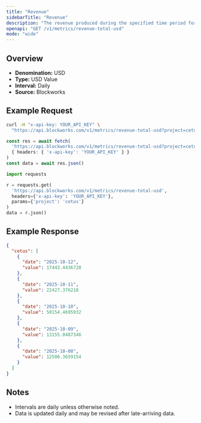 ```yaml
---
title: "Revenue"
sidebarTitle: "Revenue"
description: "The revenue produced during the specified time period for given project."
openapi: "GET /v1/metrics/revenue-total-usd"
mode: "wide"
---
```


## Overview

- **Denomination:** USD
- **Type:** USD Value
- **Interval:** Daily
- **Source:** Blockworks

## Example Request

<CodeGroup>

```bash cURL
curl -H "x-api-key: YOUR_API_KEY" \
  "https://api.blockworks.com/v1/metrics/revenue-total-usd?project=cetus"
```

```typescript TypeScript
const res = await fetch(
  'https://api.blockworks.com/v1/metrics/revenue-total-usd?project=cetus',
  { headers: { 'x-api-key': 'YOUR_API_KEY' } }
)
const data = await res.json()
```

```python Python
import requests

r = requests.get(
  'https://api.blockworks.com/v1/metrics/revenue-total-usd',
  headers={'x-api-key': 'YOUR_API_KEY'},
  params={'project': 'cetus'}
)
data = r.json()
```

</CodeGroup>

## Example Response

```json
{
  "cetus": [
    {
      "date": "2025-10-12",
      "value": 17443.4436728
    },
    {
      "date": "2025-10-11",
      "value": 22427.376218
    },
    {
      "date": "2025-10-10",
      "value": 50154.4695932
    },
    {
      "date": "2025-10-09",
      "value": 13155.0487346
    },
    {
      "date": "2025-10-08",
      "value": 12500.3659154
    }
  ]
}
```

## Notes
- Intervals are daily unless otherwise noted.
- Data is updated daily and may be revised after late-arriving data.